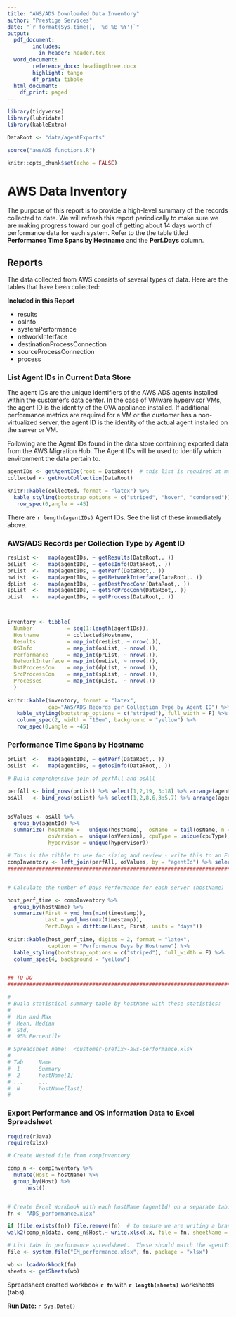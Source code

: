 ```yaml
---
title: "AWS/ADS Downloaded Data Inventory"
author: "Prestige Services"
date: "`r format(Sys.time(), '%d %B %Y')`"
output: 
  pdf_document:
        includes:
          in_header: header.tex
  word_document:
        reference_docx: headingthree.docx
        highlight: tango
        df_print: tibble
  html_document:
    df_print: paged
---
```


```r
library(tidyverse)
library(lubridate)
library(kableExtra)

DataRoot <- "data/agentExports"

source("awsADS_functions.R")

knitr::opts_chunk$set(echo = FALSE)
```


# AWS Data Inventory

The purpose of this report is to provide a high-level summary of the records collected to date.  We will refresh this report periodically to make sure we are making progress toward our goal of getting about 14 days worth of performance data for each system.  Refer to the the table titled **Performance Time Spans by Hostname** and the **Perf.Days** column.

## Reports

The data collected from AWS consists of several types of data.  Here are the tables that have been collected:

**Included in this Report**

* results
* osInfo
* systemPerformance
* networkInterface
* destinationProcessConnection
* sourceProcessConnection
* process

\clearpage

### List Agent IDs in Current Data Store

The agent IDs are the unique identifiers of the AWS ADS agents installed within the customer's data center.  In the case of VMware hypervisor VMs, the agent ID is the identity of the OVA appliance installed. If additional performance metrics are required for a VM or the customer has a non-virtualized server, the agent ID is the identity of the actual agent installed on the server or VM.

Following are the Agent IDs found in the data store containing exported data from the AWS Migration Hub.  The Agent IDs will be used to identify which environment the data pertain to.

```r
agentIDs <- getAgentIDs(root = DataRoot)  # this list is required at many places in subsequent blk
collected <- getHostCollection(DataRoot)

knitr::kable(collected, format = "latex") %>%
  kable_styling(bootstrap_options = c("striped", "hover", "condensed")) %>%
   row_spec(0,angle = -45) 
```

There are `r length(agentIDs)` Agent IDs.  See the list of these immediately above.

\clearpage


### AWS/ADS Records per Collection Type by Agent ID


```r
resList <-   map(agentIDs, ~ getResults(DataRoot,. ))
osList  <-   map(agentIDs, ~ getosInfo(DataRoot,. ))
prList  <-   map(agentIDs, ~ getPerf(DataRoot,. ))
nwList  <-   map(agentIDs, ~ getNetworkInterface(DataRoot,. ))
dpList  <-   map(agentIDs, ~ getDestProcConn(DataRoot,. ))
spList  <-   map(agentIDs, ~ getSrcProcConn(DataRoot,. ))
pList   <-   map(agentIDs, ~ getProcess(DataRoot,. ))



inventory <- tibble(
  Number           = seq(1:length(agentIDs)),
  Hostname         = collected$Hostname, 
  Results          = map_int(resList, ~ nrow(.)),
  OSInfo           = map_int(osList, ~ nrow(.)),
  Performance      = map_int(prList, ~ nrow(.)),
  NetworkInterface = map_int(nwList, ~ nrow(.)),
  DstProcessCon    = map_int(dpList, ~ nrow(.)),
  SrcProcessCon    = map_int(spList, ~ nrow(.)),
  Processes        = map_int(pList,  ~ nrow(.))
  )
  
knitr::kable(inventory, format = "latex", 
             cap="AWS/ADS Records per Collection Type by Agent ID") %>%
   kable_styling(bootstrap_options = c("striped"), full_width = F) %>%
   column_spec(2, width = "10em", background = "yellow") %>%
   row_spec(0,angle = -45)
```

\clearpage

### Performance Time Spans by Hostname

```r

prList  <-   map(agentIDs, ~ getPerf(DataRoot,. ))
osList  <-   map(agentIDs, ~ getosInfo(DataRoot,. ))

# Build comprehensive join of perfAll and osAll

perfAll <- bind_rows(prList) %>% select(1,2,19, 3:18) %>% arrange(agentId,timestamp)
osAll   <- bind_rows(osList) %>% select(1,2,8,6,3:5,7) %>% arrange(agentId, timestamp)


osValues <- osAll %>% 
  group_by(agentId) %>% 
  summarize( hostName =   unique(hostName),  osName  = tail(osName, n = 1),   
             osVersion =  unique(osVersion), cpuType = unique(cpuType), 
             hypervisor = unique(hypervisor))

# This is the tibble to use for sizing and review - write this to an Exce3l file in tabs: Summary, host(1), host(2), ...
compInventory <- left_join(perfAll, osValues, by = "agentId") %>% select(1,2,20,3:19,21:24)
#######################################################################################################################


# Calculate the number of Days Performance for each server (hostName)

host_perf_time <- compInventory %>% 
  group_by(hostName) %>% 
  summarize(First = ymd_hms(min(timestamp)),
            Last = ymd_hms(max(timestamp)), 
            Perf.Days = difftime(Last, First, units = "days"))
  
knitr::kable(host_perf_time, digits = 2, format = "latex", 
             caption = "Performance Days by Hostname") %>%
  kable_styling(bootstrap_options = c("striped"), full_width = F) %>%
  column_spec(4, background = "yellow")


## TO-DO
#######################################################################################################################

#
# Build statistical summary table by hostName with these statistics:
#
#  Min and Max
#  Mean, Median
#  Std, 
#  95% Percentile

# Spreadsheet name:  <customer-prefix>-aws-performance.xlsx
#
# Tab     Name
#  1      Summary
#  2      hostName[1]
# ...     ...
#  N      hostName[last]
#

```


### Export Performance and OS Information Data to Excel Spreadsheet

```r
require(rJava)
require(xlsx)

# Create Nested file from compInventory

comp_n <- compInventory %>% 
  mutate(Host = hostName) %>%
  group_by(Host) %>% 
      nest()


# Create Excel Workbook with each hostName (agentId) on a separate tab.
fn <- "ADS_performance.xlsx"

if (file.exists(fn)) file.remove(fn)  # to ensure we are writing a brand new file.
walk2(comp_n$data, comp_n$Host,~ write.xlsx(.x, file = fn, sheetName = .y, append = TRUE))

# List tabs in performance spreadsheet.  These should match the agentIds e wrote to the file.
file <- system.file("EM_performance.xlsx", fn, package = "xlsx")

wb <- loadWorkbook(fn)  
sheets <- getSheets(wb)


```

Spreadsheet created workbook **`r fn`** with **`r length(sheets)`** worksheets (tabs).

**Run Date: **`r Sys.Date()`